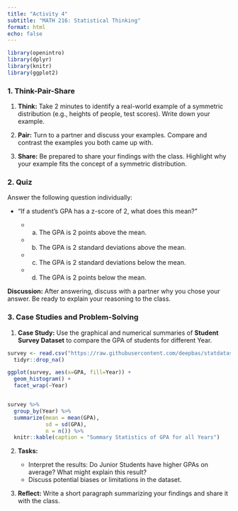 ```yaml
---
title: "Activity 4"
subtitle: "MATH 216: Statistical Thinking"
format: html
echo: false
---
```


```r
library(openintro)
library(dplyr)
library(knitr)
library(ggplot2)
```


### **1. Think-Pair-Share**

1. **Think:** Take 2 minutes to identify a real-world example of a symmetric distribution (e.g., heights of people, test scores). Write down your example. 

2. **Pair:** Turn to a partner and discuss your examples. Compare and contrast the examples you both came up with.  

3. **Share:** Be prepared to share your findings with the class. Highlight why your example fits the concept of a symmetric distribution.  

\vspace*{1in}

### **2. Quiz**

Answer the following question individually: 

- "If a student's GPA has a z-score of 2, what does this mean?"  

  - (a) The GPA is 2 points above the mean.  
  - (b) The GPA is 2 standard deviations above the mean.  
  - (c) The GPA is 2 standard deviations below the mean.  
  - (d) The GPA is 2 points below the mean.  

**Discussion:** After answering, discuss with a partner why you chose your answer. Be ready to explain your reasoning to the class.  

\vspace*{1in}


### **3. Case Studies and Problem-Solving**

1. **Case Study:** Use the graphical and numerical summaries of **Student Survey Dataset** to compare the GPA of students for different Year.  

```r
survey <- read.csv("https://raw.githubusercontent.com/deepbas/statdatasets/main/StudentSurvey.csv") %>% 
  tidyr::drop_na()

ggplot(survey, aes(x=GPA, fill=Year)) +
  geom_histogram() +
  facet_wrap(~Year) 


survey %>% 
  group_by(Year) %>% 
  summarize(mean = mean(GPA),
            sd = sd(GPA),
            n = n()) %>% 
  knitr::kable(caption = "Summary Statistics of GPA for all Years")
```  

2. **Tasks:**  

   - Interpret the results: Do Junior Students have higher GPAs on average? What might explain this result?  
   - Discuss potential biases or limitations in the dataset.  


3. **Reflect:** Write a short paragraph summarizing your findings and share it with the class.  


